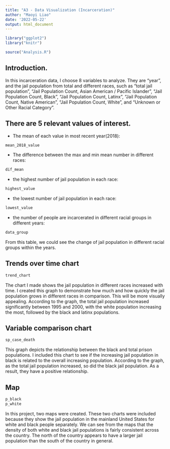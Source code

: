 ```yaml
---
title: "A3 - Data Visualization (Incarceration)"
author: "Maoyi Liao"
date: '2022-05-22'
output: html_document
---
```


```r
library("ggplot2")
library("knitr")
```

```r
source("Analysis.R")
```

## Introduction.
In this incarceration data, I choose 8 variables to analyze. They are "year", and the jail population from total and different races, such as "total jail population", "Jail Population Count, Asian American / Pacific Islander", "Jail Population Count, Black", "Jail Population Count, Latinx", "Jail Population Count, Native American", "Jail Population Count, White", and "Unknown or Other Racial Category".

## There are 5 relevant values of interest. 
* The mean of each value in most recent year(2018): 
```r
mean_2018_value
```
* The difference between the max and min mean number in different races:
```r
dif_mean
```
* the highest number of jail population in each race:
```r
highest_value
```
* the lowest number of jail population in each race:
```r
lowest_value
```
* the number of people are incarcerated in different racial groups in different years: 
```r
data_group
```

From this table, we could see the change of jail population in different racial groups within the years.

## Trends over time chart

```r
trend_chart
```
The chart I made shows the jail population in different races increased with time. I created this graph to demonstrate how much and how quickly the jail population grows in different races in comparison. This will be more visually appealing. According to the graph, the total jail population increased significantly between 1995 and 2000, with the white population increasing the most, followed by the black and latinx populations.

## Variable comparison chart

```r
sp_case_death
```
This graph depicts the relationship between the black and total prison populations. I included this chart to see if the increasing jail population in black is related to the overall increasing population. According to the graph, as the total jail population increased, so did the black jail population. As a result, they have a positive relationship.

## Map

```r
p_black
p_white
```
In this project, two maps were created. These two charts were included because they show the jail population in the mainland United States for white and black people separately. We can see from the maps that the density of both white and black jail populations is fairly consistent across the country. The north of the country appears to have a larger jail population than the south of the country in general.




